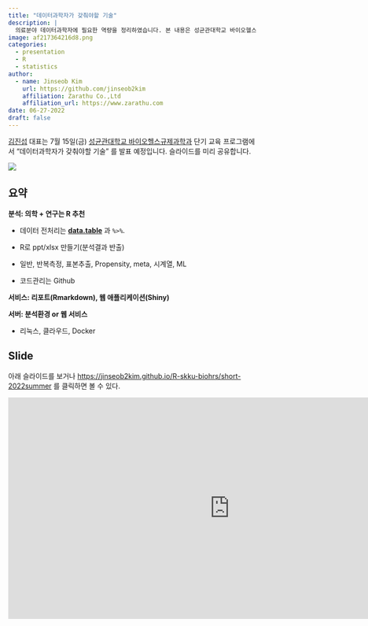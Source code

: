 ```yaml
---
title: "데이터과학자가 갖춰야할 기술"
description: |
  의료분야 데이터과학자에 필요한 역량을 정리하였습니다. 본 내용은 성균관대학교 바이오헬스규제과학과 단기 교육 프로그램에서 발표할 예정입니다. 
image: af217364216d8.png
categories:
  - presentation
  - R
  - statistics
author:
  - name: Jinseob Kim
    url: https://github.com/jinseob2kim
    affiliation: Zarathu Co.,Ltd
    affiliation_url: https://www.zarathu.com
date: 06-27-2022
draft: false
---
```



[김진섭](https://github.com/jinseob2kim) 대표는 7월 15일(금) [성균관대학교 바이오헬스규제과학과 ](http://biohrs.skku.edu/) 단기 교육 프로그램에서 "데이터과학자가 갖춰야할 기술" 를 발표 예정입니다. 슬라이드를 미리 공유합니다. 



![](https://cdn.docdocdoc.co.kr/news/photo/202206/2024505_2029192_956.jpg)


## 요약

**분석: 의학 + 연구는 R 추천** 

* 데이터 전처리는 **[data.table](https://blog.zarathu.com/posts/2022-02-11-datatable/)** 과 `%>%`.  

* R로 ppt/xlsx 만들기(분석결과 반출)

* 일반, 반복측정, 표본추출, Propensity, meta, 시계열, ML

* 코드관리는 Github

**서비스: 리포트(Rmarkdown), 웹 애플리케이션(Shiny)**

**서버: 분석환경 or 웹 서비스**

* 리눅스, 클라우드, Docker 

## Slide

아래 슬라이드를 보거나 [https://jinseob2kim.github.io/R-skku-biohrs/short-2022summer](https://jinseob2kim.github.io/R-skku-biohrs/short-2022summer) 를 클릭하면 볼 수 있다.

<iframe src="https://jinseob2kim.github.io/R-skku-biohrs/short-2022summer" width="900" height="450" style="border: none;"></iframe>



